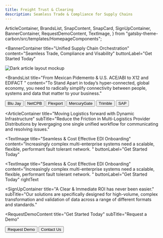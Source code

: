 ```yaml
---
title: Freight Trust & Clearing 
description: Seamless Trade & Compliance for Supply Chains
---
```


  ArticleContainer,
  BrandsList,
  SnapContent,
  SnapCard,
  SignUpContainer,
  BannerContainer,
  RequestDemoContent,
  TextImage,
} from "gatsby-theme-carbon/src/templates/HomepageComponents";


<BannerContainer 
  title="Unified Supply Chain Orchestration"
  content="Seamless Trade, Compliance and Visability"
  buttonLabel="Get Started Today"
>

![Dark article layout mockup](./components/images/Article_05.png)

</BannerContainer>

<BrandsList
  title="From Mexican Pidemento & U.S. ACE/ABI to X12 and EDIFACT "
  content="To Stand Apart in today’s hyper-connected, global economy, you need to radically simplify connectivity between people, systems and data that matter to your business."
  >
  <Row>
    <Column colMd={2} colLg={2}>
      <Button kind="secondary" href="#top">
        Blu Jay
      </Button>
    </Column>
    <Column colMd={2} colLg={2}>
      <Button kind="secondary" href="#top">
        NetCPB
      </Button>
    </Column>
    <Column colMd={2} colLg={2}>
      <Button kind="secondary" href="#top">
        Flexport
      </Button>
    </Column>
    <Column colMd={2} colLg={2}>
      <Button kind="secondary" href="#top">
        MercuryGate
      </Button>
    </Column>
    <Column colMd={2} colLg={2}>
      <Button kind="secondary" href="#top">
        Trimble
      </Button>
    </Column>
    <Column colMd={2} colLg={2}>
      <Button kind="secondary" href="#top">
        SAP
      </Button>
    </Column>
  </Row>
</BrandsList>

<SnapContent title="Enterprise Quality Open Source
 ">
  <Row>
    <Column colSm={12} colMd={6} colLg={6}>
      <SnapCard
        title="Unworkable"
        buttonLabel="Increasingly complex, closed-source ecosystems"
        content="Broken business processes have significant consequences. We provide consistent workflows to provision, secure, connect, and run a fault-tolerant EDI VAN Network at half the cost per message "
      />
    </Column>
    <Column colSm={12} colMd={6} colLg={6}>
      <SnapCard
        title="Unavoidable"
        buttonLabel="From Regulations to Trade"
        content="We utilize a multi-cloud service networking platform to connect and secure services across any runtime platform and public or private cloud. From custom TMS software to the largest players like MercuryGate or NetCPB"
      />
    </Column>
    <Column colSm={12} colMd={6} colLg={6}>
      <SnapCard
        title="Urgent"
        buttonLabel="Reduce Complexity & Costs"
        content="Our advanced machine learning module is designed to help you avert potential problems that could otherwise result in fines or penalties. The system will let you know before you transmit an entry if the Importer Security Filing (ISF) has been filed or if their are any other potential issues."
      />
    </Column>
    <Column colSm={12} colMd={6} colLg={6}>
      <SnapCard
        title="Automated Notifications"
        buttonLabel="Workflow BPM Engine"
        content="Status of the shipments you are clearing for them, Statements (for Type 3 filings), Invoices, delivery orders, and Forms 7501 and 3461, Drawback reports that provide detail about their entries."
      />
    </Column>
  </Row>
</SnapContent>

<ArticleContainer
  title="Moving Logistics forward with Dynamic Infrastructure"
  subTitle="Reduce the Friction in Multi-Logistics Provider Distributions by levergaging one single unified workflow for communicating and resolving issues."
>
<Row>
<Column colMd={4} colLg={4}>
    <ArticleCard
      subTitle="Traditional"
      title="EDI Service"
      color="dark"
      >

  </ArticleCard>
</Column>
<Column colMd={4} colLg={4}>
    <ArticleCard
      subTitle="Automation"
      title="Automation"
      color="dark"
      >

  </ArticleCard>
</Column>
<Column colMd={4} colLg={4}>
    <ArticleCard
      subTitle="A.I & Analytics"
      title="Machine Learning"
      color="dark"
      >

  </ArticleCard>
</Column>
</Row>
</ArticleContainer>

<TextImage 
  title="Seamless & Cost Effective EDI Onboarding"
  content="Increasingly complex multi-enterprise systems need a scalable, flexible, performant fault tolerant network. "
  buttonLabel="Get Started Today"
></TextImage>

<TextImage 
  title="Seamless & Cost Effective EDI Onboarding"
  content="Increasingly complex multi-enterprise systems need a scalable, flexible, performant fault tolerant network. "
  buttonLabel="Get Started Today"
  rightText
></TextImage>

<SignUpContainer
  title="A Clear & Immediate ROI has never been easier."
  subTitle="Our solutions are specifically designed for high-volume, complex transformation and validation of data across a range of different formats and standards."
></SignUpContainer>

<RequestDemoContent
  title="Get Started Today"
  subTitle="Request a Demo"
>
  <Button href="#top" kind="secondary">
    Request Demo
  </Button>
  <Button href="#top" kind="tertiary">
    Contact Us
  </Button>
</RequestDemoContent>
